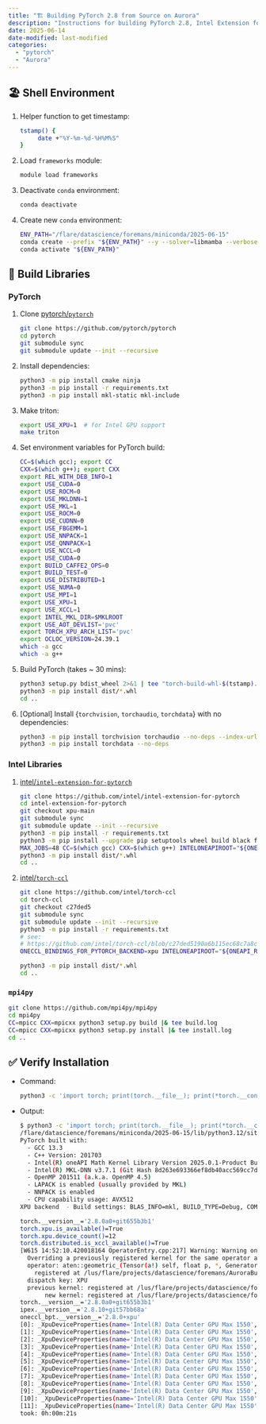 ```yaml
---
title: "🏗️ Building PyTorch 2.8 from Source on Aurora"
description: "Instructions for building PyTorch 2.8, Intel Extension for Pytorch, and OneCCL Bindings for PyTorch from source on Aurora"
date: 2025-06-14
date-modified: last-modified
categories:
  - "pytorch"
  - "Aurora"
---
```


## 🏖️ Shell Environment

1. Helper function to get timestamp:

    ```bash
    tstamp() {
         date +"%Y-%m-%d-%H%M%S"
    }
    ```

1. Load `frameworks` module:

   ```bash
   module load frameworks
   ```

1. Deactivate `conda` environment:

    ```bash
    conda deactivate
    ```

1. Create new `conda` environment:

    ```bash
    ENV_PATH="/flare/datascience/foremans/miniconda/2025-06-15"
    conda create --prefix "${ENV_PATH}" --y --solver=libmamba --verbose python=3.12
    conda activate "${ENV_PATH}"
    ```

## 🔨 Build Libraries

### PyTorch

1. Clone [pytorch/`pytorch`](https://github.com/pytorch/pytorch)

   ```bash
   git clone https://github.com/pytorch/pytorch
   cd pytorch
   git submodule sync
   git submodule update --init --recursive
   ```

1. Install dependencies:

   ```bash
   python3 -m pip install cmake ninja
   python3 -m pip install -r requirements.txt
   python3 -m pip install mkl-static mkl-include
   ```

1. Make triton:

   ```bash
   export USE_XPU=1  # for Intel GPU support
   make triton
   ```

1. Set environment variables for PyTorch build:

   ```bash
   CC=$(which gcc); export CC
   CXX=$(which g++); export CXX
   export REL_WITH_DEB_INFO=1
   export USE_CUDA=0
   export USE_ROCM=0
   export USE_MKLDNN=1
   export USE_MKL=1
   export USE_ROCM=0
   export USE_CUDNN=0
   export USE_FBGEMM=1
   export USE_NNPACK=1
   export USE_QNNPACK=1
   export USE_NCCL=0
   export USE_CUDA=0
   export BUILD_CAFFE2_OPS=0
   export BUILD_TEST=0
   export USE_DISTRIBUTED=1
   export USE_NUMA=0
   export USE_MPI=1
   export USE_XPU=1
   export USE_XCCL=1
   export INTEL_MKL_DIR=$MKLROOT
   export USE_AOT_DEVLIST='pvc'
   export TORCH_XPU_ARCH_LIST='pvc'
   export OCLOC_VERSION=24.39.1
   which -a gcc
   which -a g++
   ```

1. Build PyTorch (takes ~ 30 mins):

    ```bash
    python3 setup.py bdist_wheel 2>&1 | tee "torch-build-whl-$(tstamp).log"
    python3 -m pip install dist/*.whl
    cd ..
    ```

1. \[Optional\] Install {`torchvision`, `torchaudio`, `torchdata`} with no dependencies:

    ```bash
    python3 -m pip install torchvision torchaudio --no-deps --index-url https://download.pytorch.org/whl/xpu
    python3 -m pip install torchdata --no-deps
    ```

### Intel Libraries

1. [intel/`intel-extension-for-pytorch`](https://github.com/intel/intel-extension-for-pytorch)

    ```bash
    git clone https://github.com/intel/intel-extension-for-pytorch
    cd intel-extension-for-pytorch
    git checkout xpu-main
    git submodule sync
    git submodule update --init --recursive
    python3 -m pip install -r requirements.txt
    python3 -m pip install --upgrade pip setuptools wheel build black flake8
    MAX_JOBS=48 CC=$(which gcc) CXX=$(which g++) INTELONEAPIROOT="${ONEAPI_ROOT}" python3 setup.py bdist_wheel 2>&1 | tee "ipex-build-whl-$(tstamp).log"
    python3 -m pip install dist/*.whl
    cd ..
    ```

1. [intel/`torch-ccl`](https://github.com/intel/torch-ccl)

    ```bash
    git clone https://github.com/intel/torch-ccl
    cd torch-ccl
    git checkout c27ded5
    git submodule sync
    git submodule update --init --recursive
    python3 -m pip install -r requirements.txt
    # see:
    # https://github.com/intel/torch-ccl/blob/c27ded5190a6b115ec68c7a8c28f40cfe7f0a32a/version.txt
    ONECCL_BINDINGS_FOR_PYTORCH_BACKEND=xpu INTELONEAPIROOT="${ONEAPI_ROOT}" USE_SYSTEM_ONECCL=ON COMPUTE_BACKEND=dpcpp python3 setup.py bdist_wheel 2>&1 | tee "torch-ccl-build-whl-$(tstamp).log"

    python3 -m pip install dist/*.whl
    cd ..
    ```

### `mpi4py`

```bash
git clone https://github.com/mpi4py/mpi4py
cd mpi4py
CC=mpicc CXX=mpicxx python3 setup.py build |& tee build.log
CC=mpicc CXX=mpicxx python3 setup.py install |& tee install.log
cd ..
```


## ✅ Verify Installation

- Command:

  ```bash
  python3 -c 'import torch; print(torch.__file__); print(*torch.__config__.show().split("\n"), sep="\n") ; print(f"{torch.__version__=}"); print(f"{torch.xpu.is_available()=}"); print(f"{torch.xpu.device_count()=}") ; import torch.distributed; print(f"{torch.distributed.is_xccl_available()=}"); import torch; import intel_extension_for_pytorch as ipex; print(f"{torch.__version__=}"); print(f"{ipex.__version__=}"); import oneccl_bindings_for_pytorch as oneccl_bpt; print(f"{oneccl_bpt.__version__=}") ; [print(f"[{i}]: {torch.xpu.get_device_properties(i)}") for i in range(torch.xpu.device_count())]'
  ```

- Output:

  ```bash
  $ python3 -c 'import torch; print(torch.__file__); print(*torch.__config__.show().split("\n"), sep="\n") ; print(f"{torch.__version__=}"); print(f"{torch.xpu.is_available()=}"); print(f"{torch.xpu.device_count()=}") ; import torch.distributed; print(f"{torch.distributed.is_xccl_available()=}"); import torch; import intel_extension_for_pytorch as ipex; print(f"{torch.__version__=}"); print(f"{ipex.__version__=}"); import oneccl_bindings_for_pytorch as oneccl_bpt; print(f"{oneccl_bpt.__version__=}") ; [print(f"[{i}]: {torch.xpu.get_device_properties(i)}") for i in range(torch.xpu.device_count())]'
  /flare/datascience/foremans/miniconda/2025-06-15/lib/python3.12/site-packages/torch/__init__.py
  PyTorch built with:
    - GCC 13.3
    - C++ Version: 201703
    - Intel(R) oneAPI Math Kernel Library Version 2025.0.1-Product Build 20241031 for Intel(R) 64 architecture applications
    - Intel(R) MKL-DNN v3.7.1 (Git Hash 8d263e693366ef8db40acc569cc7d8edf644556d)
    - OpenMP 201511 (a.k.a. OpenMP 4.5)
    - LAPACK is enabled (usually provided by MKL)
    - NNPACK is enabled
    - CPU capability usage: AVX512
  XPU backend  - Build settings: BLAS_INFO=mkl, BUILD_TYPE=Debug, COMMIT_SHA=655b3b14ffba4ae73e26a63b4289329e8d160a6f, CXX_COMPILER=/opt/aurora/24.347.0/spack/unified/0.9.2/install/linux-sles15-x86_64/gcc-13.3.0/gcc-13.3.0-4enwbrb/bin/g++, CXX_FLAGS= -fvisibility-inlines-hidden -DUSE_PTHREADPOOL -DUSE_KINETO -DLIBKINETO_NOCUPTI -DLIBKINETO_NOROCTRACER -DLIBKINETO_NOXPUPTI=OFF -DUSE_FBGEMM -DUSE_PYTORCH_QNNPACK -DUSE_XNNPACK -DSYMBOLICATE_MOBILE_DEBUG_HANDLE -O2 -fPIC -DC10_NODEPRECATED -Wall -Wextra -Werror=return-type -Werror=non-virtual-dtor -Werror=range-loop-construct -Werror=bool-operation -Wnarrowing -Wno-missing-field-initializers -Wno-unknown-pragmas -Wno-unused-parameter -Wno-strict-overflow -Wno-strict-aliasing -Wno-stringop-overflow -Wsuggest-override -Wno-psabi -Wno-error=old-style-cast -fdiagnostics-color=always -faligned-new -Wno-maybe-uninitialized -fno-math-errno -fno-trapping-math -Werror=format -Wno-dangling-reference -Wno-error=dangling-reference -DUSE_XPU -Wno-stringop-overflow, LAPACK_INFO=mkl, PERF_WITH_AVX=1, PERF_WITH_AVX2=1, TORCH_VERSION=2.8.0, USE_CUDA=0, USE_CUDNN=OFF, USE_CUSPARSELT=OFF, USE_GFLAGS=OFF, USE_GLOG=OFF, USE_GLOO=ON, USE_MKL=ON, USE_MKLDNN=1, USE_MPI=1, USE_NCCL=OFF, USE_NNPACK=1,USE_OPENMP=ON, USE_ROCM=0, USE_ROCM_KERNEL_ASSERT=OFF, USE_XCCL=1, USE_XPU=1,

  torch.__version__='2.8.0a0+git655b3b1'
  torch.xpu.is_available()=True
  torch.xpu.device_count()=12
  torch.distributed.is_xccl_available()=True
  [W615 14:52:10.420018164 OperatorEntry.cpp:217] Warning: Warning only once for all operators,  other operators may also be overridden.
    Overriding a previously registered kernel for the same operator and the same dispatch key
    operator: aten::geometric_(Tensor(a!) self, float p, *, Generator? generator=None) -> Tensor(a!)
      registered at /lus/flare/projects/datascience/foremans/AuroraBuilds/2025-06-15/pytorch/build/aten/src/ATen/RegisterSchema.cpp:6
    dispatch key: XPU
    previous kernel: registered at /lus/flare/projects/datascience/foremans/AuroraBuilds/2025-06-15/pytorch/aten/src/ATen/VmapModeRegistrations.cpp:37
         new kernel: registered at /lus/flare/projects/datascience/foremans/AuroraBuilds/2025-06-15/intel-extension-for-pytorch/build/Release/csrc/gpu/csrc/gpu/xpu/ATen/RegisterXPU_0.cpp:186 (function operator())
  torch.__version__='2.8.0a0+git655b3b1'
  ipex.__version__='2.8.10+git57bb68a'
  oneccl_bpt.__version__='2.8.0+xpu'
  [0]: _XpuDeviceProperties(name='Intel(R) Data Center GPU Max 1550', platform_name='Intel(R) oneAPI Unified Runtime over Level-Zero', type='gpu', driver_version='1.6.32567+18', total_memory=65536MB, max_compute_units=448, gpu_eu_count=448, gpu_subslice_count=56, max_work_group_size=1024, max_num_sub_groups=64, sub_group_sizes=[16 32], has_fp16=1, has_fp64=1, has_atomic64=1)
  [1]: _XpuDeviceProperties(name='Intel(R) Data Center GPU Max 1550', platform_name='Intel(R) oneAPI Unified Runtime over Level-Zero', type='gpu', driver_version='1.6.32567+18', total_memory=65536MB, max_compute_units=448, gpu_eu_count=448, gpu_subslice_count=56, max_work_group_size=1024, max_num_sub_groups=64, sub_group_sizes=[16 32], has_fp16=1, has_fp64=1, has_atomic64=1)
  [2]: _XpuDeviceProperties(name='Intel(R) Data Center GPU Max 1550', platform_name='Intel(R) oneAPI Unified Runtime over Level-Zero', type='gpu', driver_version='1.6.32567+18', total_memory=65536MB, max_compute_units=448, gpu_eu_count=448, gpu_subslice_count=56, max_work_group_size=1024, max_num_sub_groups=64, sub_group_sizes=[16 32], has_fp16=1, has_fp64=1, has_atomic64=1)
  [3]: _XpuDeviceProperties(name='Intel(R) Data Center GPU Max 1550', platform_name='Intel(R) oneAPI Unified Runtime over Level-Zero', type='gpu', driver_version='1.6.32567+18', total_memory=65536MB, max_compute_units=448, gpu_eu_count=448, gpu_subslice_count=56, max_work_group_size=1024, max_num_sub_groups=64, sub_group_sizes=[16 32], has_fp16=1, has_fp64=1, has_atomic64=1)
  [4]: _XpuDeviceProperties(name='Intel(R) Data Center GPU Max 1550', platform_name='Intel(R) oneAPI Unified Runtime over Level-Zero', type='gpu', driver_version='1.6.32567+18', total_memory=65536MB, max_compute_units=448, gpu_eu_count=448, gpu_subslice_count=56, max_work_group_size=1024, max_num_sub_groups=64, sub_group_sizes=[16 32], has_fp16=1, has_fp64=1, has_atomic64=1)
  [5]: _XpuDeviceProperties(name='Intel(R) Data Center GPU Max 1550', platform_name='Intel(R) oneAPI Unified Runtime over Level-Zero', type='gpu', driver_version='1.6.32567+18', total_memory=65536MB, max_compute_units=448, gpu_eu_count=448, gpu_subslice_count=56, max_work_group_size=1024, max_num_sub_groups=64, sub_group_sizes=[16 32], has_fp16=1, has_fp64=1, has_atomic64=1)
  [6]: _XpuDeviceProperties(name='Intel(R) Data Center GPU Max 1550', platform_name='Intel(R) oneAPI Unified Runtime over Level-Zero', type='gpu', driver_version='1.6.32567+18', total_memory=65536MB, max_compute_units=448, gpu_eu_count=448, gpu_subslice_count=56, max_work_group_size=1024, max_num_sub_groups=64, sub_group_sizes=[16 32], has_fp16=1, has_fp64=1, has_atomic64=1)
  [7]: _XpuDeviceProperties(name='Intel(R) Data Center GPU Max 1550', platform_name='Intel(R) oneAPI Unified Runtime over Level-Zero', type='gpu', driver_version='1.6.32567+18', total_memory=65536MB, max_compute_units=448, gpu_eu_count=448, gpu_subslice_count=56, max_work_group_size=1024, max_num_sub_groups=64, sub_group_sizes=[16 32], has_fp16=1, has_fp64=1, has_atomic64=1)
  [8]: _XpuDeviceProperties(name='Intel(R) Data Center GPU Max 1550', platform_name='Intel(R) oneAPI Unified Runtime over Level-Zero', type='gpu', driver_version='1.6.32567+18', total_memory=65536MB, max_compute_units=448, gpu_eu_count=448, gpu_subslice_count=56, max_work_group_size=1024, max_num_sub_groups=64, sub_group_sizes=[16 32], has_fp16=1, has_fp64=1, has_atomic64=1)
  [9]: _XpuDeviceProperties(name='Intel(R) Data Center GPU Max 1550', platform_name='Intel(R) oneAPI Unified Runtime over Level-Zero', type='gpu', driver_version='1.6.32567+18', total_memory=65536MB, max_compute_units=448, gpu_eu_count=448, gpu_subslice_count=56, max_work_group_size=1024, max_num_sub_groups=64, sub_group_sizes=[16 32], has_fp16=1, has_fp64=1, has_atomic64=1)
  [10]: _XpuDeviceProperties(name='Intel(R) Data Center GPU Max 1550', platform_name='Intel(R) oneAPI Unified Runtime over Level-Zero', type='gpu', driver_version='1.6.32567+18', total_memory=65536MB, max_compute_units=448, gpu_eu_count=448, gpu_subslice_count=56, max_work_group_size=1024, max_num_sub_groups=64, sub_group_sizes=[16 32], has_fp16=1, has_fp64=1, has_atomic64=1)
  [11]: _XpuDeviceProperties(name='Intel(R) Data Center GPU Max 1550', platform_name='Intel(R) oneAPI Unified Runtime over Level-Zero', type='gpu', driver_version='1.6.32567+18', total_memory=65536MB, max_compute_units=448, gpu_eu_count=448, gpu_subslice_count=56, max_work_group_size=1024, max_num_sub_groups=64, sub_group_sizes=[16 32], has_fp16=1, has_fp64=1, has_atomic64=1)
  took: 0h:00m:21s
  ```

